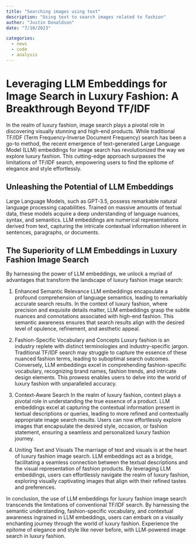 ```yaml
---
title: "Searching images using text"
description: "Using text to search images related to fashion"
author: "Justin Donaldson"
date: "7/10/2023"

categories:
  - news
  - code
  - analysis
---
```



# Leveraging LLM Embeddings for Image Search in Luxury Fashion: A Breakthrough Beyond TF/IDF
In the realm of luxury fashion, image search plays a pivotal role in discovering visually stunning and high-end products. While traditional TF/IDF (Term Frequency-Inverse Document Frequency) search has been a go-to method, the recent emergence of text-generated Large Language Model (LLM) embeddings for image search has revolutionized the way we explore luxury fashion. This cutting-edge approach surpasses the limitations of TF/IDF search, empowering users to find the epitome of elegance and style effortlessly.

## Unleashing the Potential of LLM Embeddings
Large Language Models, such as GPT-3.5, possess remarkable natural language processing capabilities. Trained on massive amounts of textual data, these models acquire a deep understanding of language nuances, syntax, and semantics. LLM embeddings are numerical representations derived from text, capturing the intricate contextual information inherent in sentences, paragraphs, or documents.

## The Superiority of LLM Embeddings in Luxury Fashion Image Search
By harnessing the power of LLM embeddings, we unlock a myriad of advantages that transform the landscape of luxury fashion image search:

1. Enhanced Semantic Relevance
LLM embeddings encapsulate a profound comprehension of language semantics, leading to remarkably accurate search results. In the context of luxury fashion, where precision and exquisite details matter, LLM embeddings grasp the subtle nuances and connotations associated with high-end fashion. This semantic awareness ensures that search results align with the desired level of opulence, refinement, and aesthetic appeal.

2. Fashion-Specific Vocabulary and Concepts
Luxury fashion is an industry replete with distinct terminologies and industry-specific jargon. Traditional TF/IDF search may struggle to capture the essence of these nuanced fashion terms, leading to suboptimal search outcomes. Conversely, LLM embeddings excel in comprehending fashion-specific vocabulary, recognizing brand names, fashion trends, and intricate design elements. This prowess enables users to delve into the world of luxury fashion with unparalleled accuracy.

3. Context-Aware Search
In the realm of luxury fashion, context plays a pivotal role in understanding the true essence of a product. LLM embeddings excel at capturing the contextual information present in textual descriptions or queries, leading to more refined and contextually appropriate image search results. Users can now effortlessly explore images that encapsulate the desired style, occasion, or fashion statement, ensuring a seamless and personalized luxury fashion journey.

4. Uniting Text and Visuals
The marriage of text and visuals is at the heart of luxury fashion image search. LLM embeddings act as a bridge, facilitating a seamless connection between the textual descriptions and the visual representation of fashion products. By leveraging LLM embeddings, users can effortlessly navigate the realm of luxury fashion, exploring visually captivating images that align with their refined tastes and preferences.

In conclusion, the use of LLM embeddings for luxury fashion image search transcends the limitations of conventional TF/IDF search. By harnessing the semantic understanding, fashion-specific vocabulary, and contextual awareness ingrained in LLM embeddings, users can embark on a visually enchanting journey through the world of luxury fashion. Experience the epitome of elegance and style like never before, with LLM-powered image search in luxury fashion.
